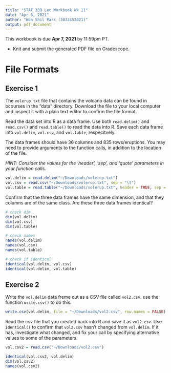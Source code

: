 ```yaml
---
title: "STAT 33B Lec Workbook Wk 11"
date: "Apr 3, 2021"
author: "Won Shil Park (3033452021)"
output: pdf_document
---
```


This workbook is due __Apr 7, 2021__ by 11:59pm PT.

* Knit and submit the generated PDF file on Gradescope.


File Formats
=================

## Exercise 1
The `volerup.txt` file that contains the volcano data can be found in bcourses in the "data" directory. Download the file to your local computer and inspect it with a plain text editor to confirm the file format.

Read the data set into R as a data frame. Use both `read.delim()` and `read.csv()` and `read.table()`  to read the data into R.
Save each data frame into `vol.delim`, `vol.csv`, and `vol.table`, respecitvely.

The data frames should have 36 columns and 835 rows/eruptions.
You may need to provide arguments to the function calls, in addition to the location of the file. 

_HINT: Consider the values for the 'header', 'sep', and 'quote' parameters in your function calls._


```r
vol.delim = read.delim("~/Downloads/volerup.txt")
vol.csv = read.csv("~/Downloads/volerup.txt", sep = "\t")
vol.table = read.table("~/Downloads/volerup.txt", header = TRUE, sep = "\t", quote = "\"")
```

Confirm that the three data frames have the same dimension, and that they columns are of the same class. Are these three data frames identical?
 

```r
# check dim
dim(vol.delim)
dim(vol.csv)
dim(vol.table)

# check names
names(vol.delim)
names(vol.csv)
names(vol.table)

# check if identical
identical(vol.delim, vol.csv)
identical(vol.delim, vol.table)
```



## Exercise 2

Write the `vol.delim` data freme out as a CSV file called `vol2.csv`.
use the function `write.csv()` to do this.



```r
write.csv(vol.delim, file = "~/Downloads/vol2.csv", row.names = FALSE)
```

Read the csv file that you created back into R and save it as `vol2.csv`.
Use `identical()` to confirm that `vol2.csv` hasn't changed from `vol.delim`. If it has, investigate what changed, and fix your 
call by specifying alternative values to some of the parameters.

```r
vol.csv2 = read.csv("~/Downloads/vol2.csv")

identical(vol.csv2, vol.delim)
dim(vol.csv2)
names(vol.csv2)
```

